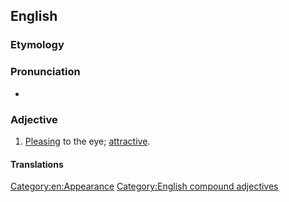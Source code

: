 ==English==

===Etymology===
{{compound|en|nice|looking}}

===Pronunciation===
* {{IPA|/ˈnaɪs ˈlʊkɪŋ/|lang=en}}

===Adjective===
{{en-adj|head=[[nice]]-[[looking]]|more|nicer-looking|sup2=nicest-looking}}

# [[pleasing|Pleasing]] to the eye; [[attractive]].
#: {{syn|en|good-looking}}
#: {{ant|en|bad-looking}}

====Translations====
{{trans-see|attractive}}

[[Category:en:Appearance]]
[[Category:English compound adjectives]]